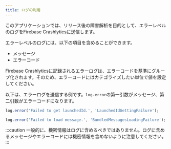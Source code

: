 ```yaml
---
title: ログの利用
---
```


このアプリケーションでは、リリース後の障害解析を目的として、エラーレベルのログをFirebase Crashlyticsに送信します。

エラーレベルのログには、以下の項目を含めることができます。

- メッセージ
- エラーコード

Firebase Crashlyticsに記録されるエラーログは、エラーコードを基準にグループ化されます。そのため、エラーコードにはカテゴライズしたい単位で値を設定してください。

以下は、エラーログを送信する例です。`log.error`の第一引数がメッセージ、第二引数がエラーコードになります。

```typescript title="起動IDの取得に失敗した場合"
log.error('Failed to get launchedId.', 'LaunchedIdGettingFailure');
```

```typescript title="メッセージのロードに失敗した場合"
log.error('Failed to load message.', 'BundledMessagesLoadingFailure');
```

:::caution
一般的に、機密情報はログに含めるべきではありません。ログに含めるメッセージやエラーコードには機密情報を含めないように注意してください。
:::
